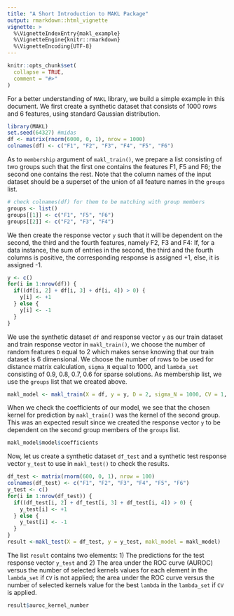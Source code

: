 ---
title: "A Short Introduction to MAKL Package"
output: rmarkdown::html_vignette
vignette: >
  %\VignetteIndexEntry{makl_example}
  %\VignetteEngine{knitr::rmarkdown}
  %\VignetteEncoding{UTF-8}
---

```{r, include = FALSE}
knitr::opts_chunk$set(
  collapse = TRUE,
  comment = "#>"
)
```

For a better understanding of `MAKL` library, we build a simple example in this document. We first create a synthetic dataset that consists of 1000 rows and 6 features, using standard Gaussian distribution.

```{r setup}
library(MAKL)
set.seed(64327) #midas
df <- matrix(rnorm(6000, 0, 1), nrow = 1000)
colnames(df) <- c("F1", "F2", "F3", "F4", "F5", "F6")
```

As to `membership` argument of `makl_train()`, we prepare a list consisting of two groups such that the first one contains the features F1, F5 and F6; the second one contains the rest. Note that the column names of the input dataset should be a superset of the union of all feature names in the `groups` list.

```{r}
# check colnames(df) for them to be matching with group members
groups <- list()
groups[[1]] <- c("F1", "F5", "F6")
groups[[2]] <- c("F2", "F3", "F4")
```

We then create the response vector `y` such that it will be dependent on the second, the third and the fourth features, namely F2, F3 and F4: If, for a data instance, the sum of entries in the second, the third and the fourth columns is positive, the corresponding response is assigned +1, else, it is assigned -1.

```{r}
y <- c()
for(i in 1:nrow(df)) {
  if((df[i, 2] + df[i, 3] + df[i, 4]) > 0) {
    y[i] <- +1
  } else {
    y[i] <- -1
  }
}
```

We use the synthetic dataset `df` and response vector `y` as our train dataset and train response vector in `makl_train()`, we choose the number of random features `D` equal to 2 which makes sense knowing that our train dataset is 6 dimensional. We choose the number of rows to be used for distance matrix calculation, `sigma_N` equal to 1000, and `lambda_set` consisting of 0.9, 0.8, 0.7, 0.6 for sparse solutions. As membership list, we use the `groups` list that we created above.

```{r}
makl_model <- makl_train(X = df, y = y, D = 2, sigma_N = 1000, CV = 1, membership = groups, lambda_set = c(0.9, 0.8, 0.7, 0.6))
```

When we check the coefficients of our model, we see that the chosen kernel for prediction by `makl_train()` was the kernel of the second group. This was an expected result since we created the response vector `y` to be dependent on the second group members of the `groups` list.

```{r}
makl_model$model$coefficients
```

Now, let us create a synthetic dataset `df_test` and a synthetic test response vector `y_test` to use in `makl_test()` to check the results.

```{r}
df_test <- matrix(rnorm(600, 0, 1), nrow = 100)
colnames(df_test) <- c("F1", "F2", "F3", "F4", "F5", "F6")
y_test <- c()
for(i in 1:nrow(df_test)) {
  if((df_test[i, 2] + df_test[i, 3] + df_test[i, 4]) > 0) {
    y_test[i] <- +1
  } else {
    y_test[i] <- -1
  }
}
result <-makl_test(X = df_test, y = y_test, makl_model = makl_model)
```

The list `result` contains two elements: 
1) The predictions for the test response vector `y_test` and
2) The area under the ROC curve (AUROC) versus the number of selected kernels values for each element in the `lambda_set` if `CV` is not applied; the area under the ROC curve versus the number of selected kernels value for the best `lambda` in the `lambda_set` if `CV` is applied.

```{r}
result$auroc_kernel_number
```
